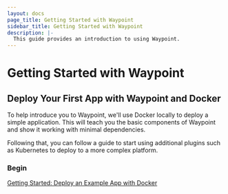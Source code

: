 ```yaml
---
layout: docs
page_title: Getting Started with Waypoint
sidebar_title: Getting Started with Waypoint
description: |-
  This guide provides an introduction to using Waypoint.
---
```


# Getting Started with Waypoint

## Deploy Your First App with Waypoint and Docker

To help introduce you to Waypoint, we'll use Docker locally to deploy a simple
application. This will teach you the basic components of Waypoint and show it working with
minimal dependencies.

Following that, you can follow a guide to start using additional plugins such as Kubernetes to
deploy to a more complex platform.

### Begin

[Getting Started: Deploy an Example App with Docker](/docs/getting-started/docker-example-app/install-prereqs)
